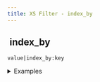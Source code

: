 ```yaml
---
title: XS Filter - index_by
---
```


## <img src="../assets/docuBadge (11).png" alt="" data-size="line" /> index\_by <a href="#xs-index_by" id="xs-index_by"></a>

`value|index_by:key`

<details>

<summary>Examples</summary>

```javascript
[{"id":1,"name":"a"},{"id":2,"name":"b"}]|index_by:"id"    // Returns {1:{"id":1,"name":"a"},2:{"id":2,"name":"b"}}
```

</details>
